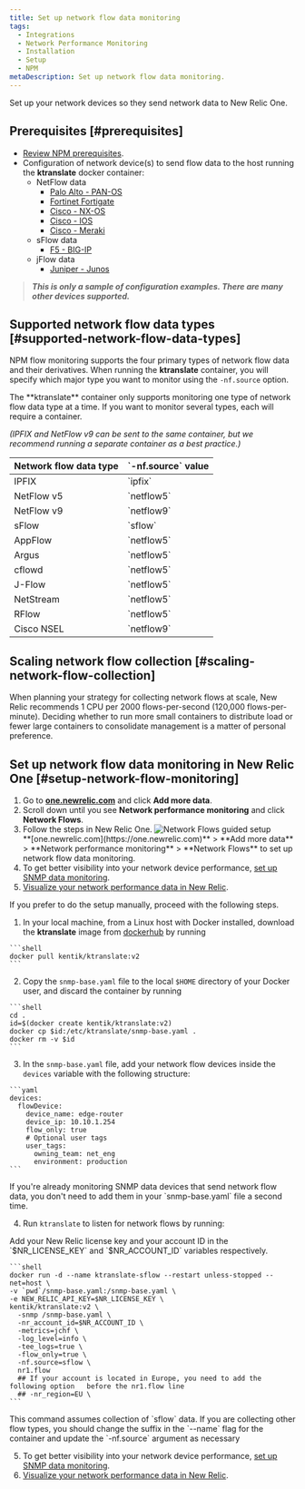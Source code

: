 ```yaml
---
title: Set up network flow data monitoring
tags:
  - Integrations
  - Network Performance Monitoring
  - Installation
  - Setup
  - NPM
metaDescription: Set up network flow data monitoring.
---
```


Set up your network devices so they send network data to New Relic One.

## Prerequisites [#prerequisites]

- [Review NPM prerequisites](/docs/network-performance-monitoring/setup-performance-monitoring/npm-prerequisites).
- Configuration of network device(s) to send flow data to the host running the **ktranslate** docker container:
  - NetFlow data
    - [Palo Alto - PAN-OS](https://docs.paloaltonetworks.com/pan-os/8-1/pan-os-admin/monitoring/netflow-monitoring/configure-netflow-exports)
    - [Fortinet Fortigate](https://kb.fortinet.com/kb/documentLink.do?externalID=FD36460)
    - [Cisco - NX-OS](https://www.cisco.com/c/en/us/td/docs/switches/datacenter/nexus9000/sw/7-x/system_management/configuration/guide/b_Cisco_Nexus_9000_Series_NX-OS_System_Management_Configuration_Guide_7x/b_Cisco_Nexus_9000_Series_NX-OS_System_Management_Configuration_Guide_7x_chapter_011100.html#task_52D8A0952B06404197D2536B6E33EE80)
    - [Cisco - IOS](https://www.cisco.com/c/en/us/td/docs/ios/netflow/configuration/guide/12_2sr/nf_12_2sr_book/cfg_nflow_data_expt.html#wp1087069)
    - [Cisco - Meraki](https://documentation.meraki.com/MX/Monitoring_and_Reporting/NetFlow_Overview)
  - sFlow data
    - [F5 - BIG-IP](https://techdocs.f5.com/en-us/bip-upd-16-0-0-u2/external-monitoring-of-big-ip-systems-implementations/monitoring-big-ip-system-traffic-with-sflow.html#GUID-294498AA-BBF7-4E5A-8AD8-1F778E294EE7)
  - jFlow data
    - [Juniper - Junos](https://www.juniper.net/documentation/us/en/software/junos/flow-monitoring/flow-monitoring.pdf)

> ***This is only a sample of configuration examples. There are many other devices supported.***

## Supported network flow data types [#supported-network-flow-data-types]

NPM flow monitoring supports the four primary types of network flow data and their derivatives. When running the **ktranslate** container, you will specify which major type you want to monitor using the `-nf.source` option.

<Callout variant="important">
The **ktranslate** container only supports monitoring one type of network flow data type at a time. If you want to monitor several types, each will require a container. 

*(IPFIX and NetFlow v9 can be sent to the same container, but we recommend running a separate container as a best practice.)*
</Callout>

<table>
  <thead>
    <tr>
      <th style={{ width: "300px" }}>
        Network flow data type
      </th>
      <th>
        `-nf.source` value
      </th>
    </tr>
  </thead>
    <tbody>
    <tr>
      <td>
        IPFIX
      </td>
      <td>
        `ipfix`
      </td>
    </tr>
    <tr>
      <td>
        NetFlow v5
      </td>
      <td>
        `netflow5`
      </td>
    </tr>
    <tr>
      <td>
        NetFlow v9
      </td>
      <td>
        `netflow9`
      </td>
    </tr>
    <tr>
      <td>
        sFlow
      </td>
      <td>
        `sflow`
      </td>
    </tr>
    <tr>
      <td>
        AppFlow
      </td>
      <td>
        `netflow5`
      </td>
    </tr>
    <tr>
      <td>
        Argus
      </td>
      <td>
        `netflow5`
      </td>
    </tr>
    <tr>
      <td>
        cflowd
      </td>
      <td>
        `netflow5`
      </td>
    </tr>
    <tr>
      <td>
        J-Flow
      </td>
      <td>
        `netflow5`
      </td>
    </tr>
    <tr>
      <td>
        NetStream
      </td>
      <td>
        `netflow5`
      </td>
    </tr>
    <tr>
      <td>
        RFlow
      </td>
      <td>
        `netflow5`
      </td>
    </tr>
    <tr>
      <td>
        Cisco NSEL
      </td>
      <td>
        `netflow9`
      </td>
    </tr>
    </tbody>
</table>

## Scaling network flow collection [#scaling-network-flow-collection]

When planning your strategy for collecting network flows at scale, New Relic recommends 1 CPU per 2000 flows-per-second (120,000 flows-per-minute). Deciding whether to run more small containers to distribute load or fewer large containers to consolidate management is a matter of personal preference.

## Set up network flow data monitoring in New Relic One [#setup-network-flow-monitoring]

1. Go to **[one.newrelic.com](https://one.newrelic.com)** and click **Add more data**.
2. Scroll down until you see **Network performance monitoring** and click **Network Flows**.
3. Follow the steps in New Relic One.
  ![Network Flows guided setup](./img/network-flows-guided-install.png "Network Flows guided setup")
    <figcaption>
    **[one.newrelic.com](https://one.newrelic.com)** > **Add more data** > **Network performance monitoring** > **Network Flows** to set up network flow data monitoring.
    </figcaption>
4. To get better visibility into your network device performance, [set up SNMP data monitoring](/docs/network-performance-monitoring/setup-performance-monitoring/snmp-performance-monitoring).
5. [Visualize your network performance data in New Relic](/docs/network-performance-monitoring/monitoring-network-data/visualize-network-data).

<CollapserGroup>
  <Collapser
    id="manual-setup"
    title="Manual setup"
  >
  If you prefer to do the setup manually, proceed with the following steps.

  1. In your local machine, from a Linux host with Docker installed, download the **ktranslate** image from [dockerhub](https://hub.docker.com/) by running

    ```shell
    docker pull kentik/ktranslate:v2
    ```

  2. Copy the `snmp-base.yaml` file to the local `$HOME` directory of your Docker user, and discard the container by running

    ```shell
    cd .
    id=$(docker create kentik/ktranslate:v2)
    docker cp $id:/etc/ktranslate/snmp-base.yaml .
    docker rm -v $id
    ```

  3. In the `snmp-base.yaml` file, add your network flow devices inside the `devices` variable with the following structure:

    ```yaml
    devices:
      flowDevice:
        device_name: edge-router
        device_ip: 10.10.1.254
        flow_only: true
        # Optional user tags
        user_tags:
          owning_team: net_eng
          environment: production
    ```

  <Callout variant="tip">
  If you're already monitoring SNMP data devices that send network flow data, you don't need to add them in your `snmp-base.yaml` file a second time.
  </Callout>

  4. Run `ktranslate` to listen for network flows by running:

  <Callout variant="tip">
  Add your New Relic license key and your account ID in the `$NR_LICENSE_KEY` and `$NR_ACCOUNT_ID` variables respectively.
  </Callout>

    ```shell
    docker run -d --name ktranslate-sflow --restart unless-stopped --net=host \
    -v `pwd`/snmp-base.yaml:/snmp-base.yaml \
    -e NEW_RELIC_API_KEY=$NR_LICENSE_KEY \
    kentik/ktranslate:v2 \
      -snmp /snmp-base.yaml \
      -nr_account_id=$NR_ACCOUNT_ID \
      -metrics=jchf \
      -log_level=info \
      -tee_logs=true \
      -flow_only=true \
      -nf.source=sflow \
      nr1.flow
      ## If your account is located in Europe, you need to add the following option   before the nr1.flow line
      ## -nr_region=EU \
    ```

  <Callout variant="tip">
  This command assumes collection of `sflow` data. If you are collecting other flow types, you should change the suffix in the `--name` flag for the container and update the `-nf.source` argument as necessary
  </Callout>

  5. To get better visibility into your network device performance, [set up SNMP data monitoring](/docs/network-performance-monitoring/setup-performance-monitoring/snmp-performance-monitoring).
  6. [Visualize your network performance data in New Relic](/docs/network-performance-monitoring/monitoring-network-data/visualize-network-data).
  </Collapser>
</CollapserGroup>
